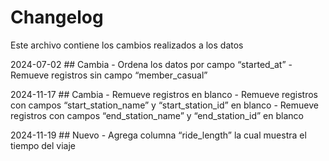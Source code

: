 # Changelog
Este archivo contiene los cambios realizados a los datos

2024-07-02
## Cambia
    - Ordena los datos por campo "started_at"
    - Remueve registros sin campo "member_casual"

2024-11-17
## Cambia
    - Remueve registros en blanco
    - Remueve registros con campos "start_station_name" y "start_station_id" en blanco
    - Remueve registros con campos "end_station_name" y "end_station_id" en blanco

2024-11-19
## Nuevo
    - Agrega columna "ride_length" la cual muestra el tiempo del viaje